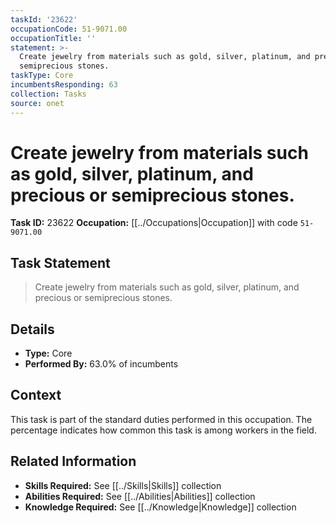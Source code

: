 ```yaml
---
taskId: '23622'
occupationCode: 51-9071.00
occupationTitle: ''
statement: >-
  Create jewelry from materials such as gold, silver, platinum, and precious or
  semiprecious stones.
taskType: Core
incumbentsResponding: 63
collection: Tasks
source: onet
---
```

# Create jewelry from materials such as gold, silver, platinum, and precious or semiprecious stones.

**Task ID:** 23622
**Occupation:** [[../Occupations|Occupation]] with code `51-9071.00`

## Task Statement

> Create jewelry from materials such as gold, silver, platinum, and precious or semiprecious stones.

## Details

- **Type:** Core
- **Performed By:** 63.0% of incumbents

## Context

This task is part of the standard duties performed in this occupation. The percentage indicates how common this task is among workers in the field.

## Related Information

- **Skills Required:** See [[../Skills|Skills]] collection
- **Abilities Required:** See [[../Abilities|Abilities]] collection
- **Knowledge Required:** See [[../Knowledge|Knowledge]] collection

